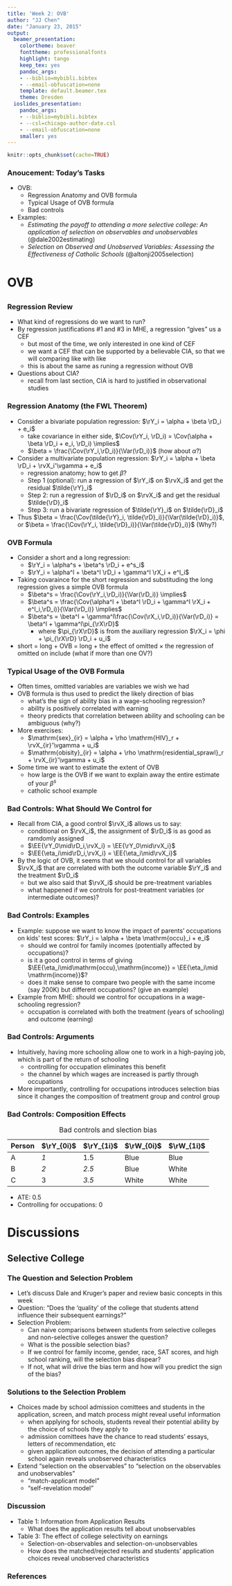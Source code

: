 ```yaml
---
title: 'Week 2: OVB'
author: "JJ Chen"
date: "January 23, 2015"
output:
  beamer_presentation:
    colortheme: beaver
    fonttheme: professionalfonts
    highlight: tango
    keep_tex: yes
    pandoc_args:
    - --biblio=mybibli.bibtex
    - --email-obfuscation=none
    template: default.beamer.tex
    theme: Dresden
  ioslides_presentation:
    pandoc_args:
    - --biblio=mybibli.bibtex
    - --csl=chicago-author-date.csl
    - --email-obfuscation=none
    smaller: yes
---
```


```r
knitr::opts_chunk$set(cache=TRUE)
```

### Anoucement: Today's Tasks

- OVB:
    - Regression Anatomy and OVB formula
    - Typical Usage of OVB formula
    - Bad controls
- Examples: 
    - _Estimating the payoff to attending a more selective college: An application of selection on observables and unobservables_ (@dale2002estimating)
    - _Selection on Observed and Unobserved Variables: Assessing the Effectiveness of Catholic Schools_ (@altonji2005selection)

# OVB
##
### Regression Review
- What kind of regressions do we want to run?
- By regression justifications \#1 and \#3 in MHE, a regression "gives" us a CEF
    - but most of the time, we only interested in one kind of CEF
    - we want a CEF that can be supported by a believable CIA, so that we will comparing like with like
    - this is about the same as runing a regression without OVB
- Questions about CIA?
    - recall from last section, CIA is hard to justified in observational studies
    
### Regression Anatomy (the FWL Theorem)
- Consider a bivariate population regression: $\rY_i = \alpha + \beta \rD_i + e_i$
    - take covariance in either side, $\Cov(\rY_i, \rD_i) = \Cov(\alpha + \beta \rD_i + e_i, \rD_i) \implies$
    - $\beta = \frac{\Cov(\rY_i,\rD_i)}{\Var(\rD_i)}$ (how about $\alpha$?)
- Consider a multivariate population regression: $\rY_i = \alpha + \beta \rD_i + \rvX_i'\vgamma + e_i$
    - regression anatomy; how to get $\beta$?
    - Step 1 (optional): run a regression of $\rY_i$ on $\rvX_i$ and get the residual $\tilde{\rY}_i$
    - Step 2: run a regression of $\rD_i$ on $\rvX_i$ and get the residual $\tilde{\rD}_i$
    - Step 3: run a bivariate regression of $\tilde{\rY}_i$ on $\tilde{\rD}_i$
- Thus $\beta = \frac{\Cov(\tilde{\rY}_i, \tilde{\rD}_i)}{\Var(\tilde{\rD}_i)}$, or $\beta = \frac{\Cov(\rY_i, \tilde{\rD}_i)}{\Var(\tilde{\rD}_i)}$ (Why?)
    
### OVB Formula
- Consider a short and a long regression:
    - $\rY_i = \alpha^s + \beta^s \rD_i + e^s_i$
    - $\rY_i = \alpha^l + \beta^l \rD_i + \gamma^l \rX_i + e^l_i$
- Taking covaraince for the short regression and substituding the long regression gives a simple OVB formula
    - $\beta^s = \frac{\Cov(\rY_i,\rD_i)}{\Var(\rD_i)} \implies$
    - $\beta^s = \frac{\Cov(\alpha^l + \beta^l \rD_i + \gamma^l \rX_i + e^l_i,\rD_i)}{\Var(\rD_i)} \implies$
    - $\beta^s = \beta^l + \gamma^l\frac{\Cov(\rX_i,\rD_i)}{\Var(\rD_i)} = \beta^l + \gamma^l\pi_{\rX\rD}$
        - where $\pi_{\rX\rD}$ is from the auxiliary regression $\rX_i = \phi + \pi_{\rX\rD} \rD_i + u_i$
- short = long + OVB = long + the effect of omitted $\times$ the regression of omitted on include (what if more than one OV?)

### Typical Usage of the OVB Formula
- Often times, omitted variables are variables we wish we had
- OVB formula is thus used to predict the likely direction of bias
    - what's the sign of ability bias in a wage-schooling regression?
    - ability is positively correlated with earning
    - theory predicts that correlation between ability and schooling can be ambiguous (why?)
- More exercises: 
    - $\mathrm{sex}_{ir} = \alpha + \rho \mathrm{HIV}_r + \rvX_{ir}'\vgamma + u_i$
    - $\mathrm{obisity}_{ir} = \alpha + \rho \mathrm{residential_sprawl}_r + \rvX_{ir}'\vgamma + u_i$
- Some time we want to estimate the extent of OVB
    - how large is the OVB if we want to explain away the entire estimate of your $\beta^s$
    - catholic school example
    
### Bad Controls: What Should We Control for
- Recall from CIA, a good control $\rvX_i$ allows us to say:
    - conditional on $\rvX_i$, the assignment of $\rD_i$ is as good as ramdomly assigned
    - $\EE{\rY_0\mid\rD_i,\rvX_i} = \EE{\rY_0\mid\rvX_i}$
    - $\EE{\eta_i\mid\rD_i,\rvX_i} = \EE{\eta_i\mid\rvX_i}$
- By the logic of OVB, it seems that we should control for all variables $\rvX_i$ that are correlated with both the outcome variable $\rY_i$ and the treatment $\rD_i$
    - but we also said that $\rvX_i$ should be pre-treatment variables
    - what happened if we controls for post-treatment variables (or intermediate outcomes)?
    
### Bad Controls: Examples
- Example: suppose we want to know the impact of parents' occupations on kids' test scores: $\rY_i = \alpha + \beta \mathrm{occu}_i + e_i$
    - should we control for family incomes (potentially affected by occupations)?
    - is it a good control in terms of giving $\EE{\eta_i\mid\mathrm{occu},\mathrm{income}} = \EE{\eta_i\mid \mathrm{income}}$?
    - does it make sense to compare two people with the same income (say 200K) but different occupations? (give an example)
- Example from MHE: should we control for occupations in a wage-schooling regression?
    - occupation is correlated with both the treatment (years of schooling) and outcome (earning)
    
### Bad Controls: Arguments
- Intuitively, having more schooling allow one to work in a high-paying job, which is part of the return of schooling
    - controlling for occupation eliminates this benefit
    - the channel by which wages are increased is partly through occupations
- More importantly, controlling for occupations introduces selection bias since it changes the composition of treatment group and control group 

### Bad Controls: Composition Effects

Person $\rY_{0i}$ $\rY_{1i}$ $\rW_{0i}$ $\rW_{1i}$
------ ---------- ---------- ---------- ----------
A      _1_         1.5        Blue        Blue
B      _2_        _2.5_        Blue        White
C      3          _3.5_        White       White

Table: Bad controls and slection bias

- ATE: 0.5
- Controlling for occupations: 0

# Discussions
## Selective College
### The Question and Selection Problem
- Let's discuss Dale and Kruger's paper and review basic concepts in this week
- Question: "Does the 'quality' of the college that students attend influence their subsequent earnings?"
- Selection Problem:
    - Can naive comparisons between students from selective colleges and non-selective colleges answer the question?
    - What is the possible selection bias?
    - If we control for family income, gender, race, SAT scores, and high school ranking, will the selection bias dispear? 
    - If not, what will drive the bias term and how will you predict the sign of the bias?

### Solutions to the Selection Problem
- Choices made by school admission comittees and students in the application, screen, and match process might reveal useful information
    - when applying for schools, students reveal their potential ability by the choice of schools they apply to
    - admission comittees have the chance to read students' essays, letters of recommendation, etc
    - given application outcomes, the decision of attending a particular school again reveals unobserved characteristics
- Extend "selection on the observables" to "selection on the observables and unobservables"
    - "match-applicant model"
    - "self-revelation model"

### Discussion
- Table 1: Information from Application Results
    - What does the application results tell about unobservables
- Table 3: The effect of college selectivity on earnings
    - Selection-on-observables and selection-on-unobservables
    - How does the matched/rejected results and students' application choices reveal unobserved characteristics

### References {.allowframebreaks}